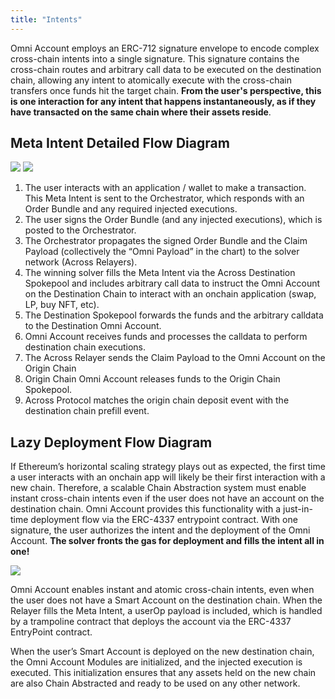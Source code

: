 ```yaml
---
title: "Intents"
---
```


Omni Account employs an ERC-712 signature envelope to encode complex cross-chain intents into a single signature. This signature contains the cross-chain routes and arbitrary call data to be executed on the destination chain, allowing any intent to atomically execute with the cross-chain transfers once funds hit the target chain. **From the user's perspective, this is one interaction for any intent that happens instantaneously, as if they have transacted on the same chain where their assets reside**.

## Meta Intent Detailed Flow Diagram

<img className="block dark:hidden" src="/images/omniaccount_7_light.png" />
<img className="hidden dark:block" src="/images/omniaccount_7_dark.png" />

1. The user interacts with an application / wallet to make a transaction. This Meta Intent is sent to the Orchestrator, which responds with an Order Bundle and any required injected executions.
2. The user signs the Order Bundle (and any injected executions), which is posted to the Orchestrator.
3. The Orchestrator propagates the signed Order Bundle and the Claim Payload (collectively the “Omni Payload” in the chart) to the solver network (Across Relayers).
4. The winning solver fills the Meta Intent via the Across Destination Spokepool and includes arbitrary call data to instruct the Omni Account on the Destination Chain to interact with an onchain application (swap, LP, buy NFT, etc).
5. The Destination Spokepool forwards the funds and the arbitrary calldata to the Destination Omni Account.
6. Omni Account receives funds and processes the calldata to perform destination chain executions.
7. The Across Relayer sends the Claim Payload to the Omni Account on the Origin Chain
8. Origin Chain Omni Account releases funds to the Origin Chain Spokepool.
9. Across Protocol matches the origin chain deposit event with the destination chain prefill event.

## Lazy Deployment Flow Diagram

If Ethereum’s horizontal scaling strategy plays out as expected, the first time a user interacts with an onchain app will likely be their first interaction with a new chain. Therefore, a scalable Chain Abstraction system must enable instant cross-chain intents even if the user does not have an account on the destination chain. Omni Account provides this functionality with a just-in-time deployment flow via the ERC-4337 entrypoint contract. With one signature, the user authorizes the intent and the deployment of the Omni Account. **The solver fronts the gas for deployment and fills the intent all in one!**

<img className="block h-[400px]" src="/images/omniaccount_9_light.jpg" />

Omni Account enables instant and atomic cross-chain intents, even when the user does not have a Smart Account on the destination chain. When the Relayer fills the Meta Intent, a userOp payload is included, which is handled by a trampoline contract that deploys the account via the ERC-4337 EntryPoint contract.

When the user’s Smart Account is deployed on the new destination chain, the Omni Account Modules are initialized, and the injected execution is executed. This initialization ensures that any assets held on the new chain are also Chain Abstracted and ready to be used on any other network.
